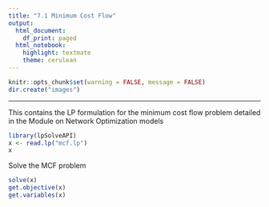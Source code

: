 ```yaml
---
title: "7.1 Minimum Cost Flow"
output:
  html_document:
    df_print: paged
  html_notebook:
    highlight: textmate
    theme: cerulean
---
```


```r
knitr::opts_chunk$set(warning = FALSE, message = FALSE)
dir.create("images")
```

***
This contains the LP formulation for the minimum cost flow problem detailed in the Module on Network Optimization models

```r
library(lpSolveAPI)
x <- read.lp("mcf.lp")
x
```

Solve the MCF problem
```r
solve(x)
get.objective(x)
get.variables(x)
```

